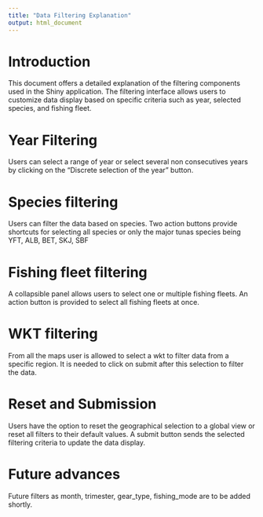 ```yaml
---
title: "Data Filtering Explanation"
output: html_document
---
```

  
# Introduction
  
This document offers a detailed explanation of the filtering components used in the Shiny application. The filtering interface allows users to customize data display based on specific criteria such as year, selected species, and fishing fleet.

# Year Filtering

Users can select a range of year or select several non consecutives years by clicking on the  "Discrete selection of the year" button.

# Species filtering 

Users can filter the data based on species. Two action buttons provide shortcuts for selecting all species or only the major tunas species being YFT, ALB, BET, SKJ, SBF

# Fishing fleet filtering 

A collapsible panel allows users to select one or multiple fishing fleets. An action button is provided to select all fishing fleets at once.

# WKT filtering

From all the maps user is allowed to select a wkt to filter data from a specific region. It is needed to click on submit after this selection to filter the data. 

# Reset and Submission
Users have the option to reset the geographical selection to a global view or reset all filters to their default values. A submit button sends the selected filtering criteria to update the data display.

# Future advances

Future filters as month, trimester, gear_type, fishing_mode are to be added shortly. 
